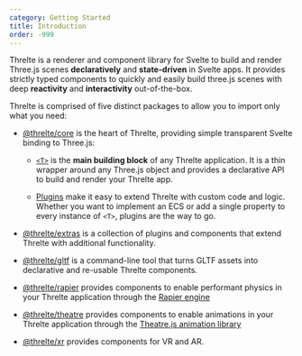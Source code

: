 ```yaml
---
category: Getting Started
title: Introduction
order: -999
---
```


Threlte is a renderer and component library for Svelte to build and render Three.js scenes **declaratively** and **state-driven** in Svelte apps. It provides strictly typed components to quickly and easily build three.js scenes with deep **reactivity** and **interactivity** out-of-the-box.

Threlte is comprised of five distinct packages to allow you to import only what you need:

- [@threlte/core](/docs/reference/core/getting-started) is the heart of Threlte, providing simple transparent Svelte binding to Three.js:

  - [`<T>`](/docs/reference/core/t) is the **main building block** of any Threlte application. It is a thin wrapper around any Three.js
    object and provides a declarative API to build and render your Threlte app.

  - [Plugins](/docs/learn/advanced/plugins) make it easy to extend Threlte with custom code and logic. Whether you want to implement an ECS or add a single property to every instance of `<T>`, plugins are the way to go.

- [@threlte/extras](/docs/reference/extras/getting-started) is a collection of plugins and components that extend Threlte with additional functionality.

- [@threlte/gltf](/docs/reference/gltf/getting-started) is a command-line tool that turns GLTF assets into declarative and re-usable Threlte components.

- [@threlte/rapier](/docs/reference/rapier/getting-started) provides components to enable performant physics in your Threlte application through the [Rapier engine](https://rapier.rs/)

- [@threlte/theatre](/docs/reference/theatre/getting-started) provides components to enable animations in your Threlte application through the [Theatre.js animation library](https://www.theatrejs.com/)

- [@threlte/xr](/docs/reference/xr/getting-started) provides components for VR and AR.
